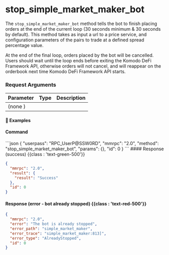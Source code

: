 
# stop\_simple\_market\_maker\_bot

The `stop_simple_market_maker_bot` method tells the bot to finish placing orders at the end of the current loop (30 seconds minimum & 30 seconds by default). This method takes as input a url to a price service, and configuration parameters of the pairs to trade at a defined spread percentage value.

At the end of the final loop, orders placed by the bot will be cancelled. Users should wait until the loop ends before exiting the Komodo DeFi Framework API, otherwise orders will not cancel, and will reappear on the orderbook next time Komodo DeFi Framework API starts.

### Request Arguments

| Parameter | Type | Description |
| --------- | ---- | ----------- |
| (none )   |      |             |

#### 📌 Examples

#### Command

<CodeGroup title="" tag="POST" label="stop_simple_market_maker_bot" mm2MethodDecorate="true">
  ```json
  {
    "userpass": "RPC_UserP@SSW0RD",
    "mmrpc": "2.0",
    "method": "stop_simple_market_maker_bot",
    "params": {},
    "id": 0
  }
  ```
</CodeGroup>

<CollapsibleSection expandedText="Hide Response" collapsedText="Show Response">
  #### Response (success) {{class : 'text-green-500'}}

  ```json
  {
    "mmrpc": "2.0",
    "result": {
      "result": "Success"
    },
    "id": 0
  }
  ```

  #### Response (error - bot already stopped) {{class : 'text-red-500'}}

  ```json
  {
    "mmrpc": "2.0",
    "error": "The bot is already stopped",
    "error_path": "simple_market_maker",
    "error_trace": "simple_market_maker:813]",
    "error_type": "AlreadyStopped",
    "id": 0
  }
  ```
</CollapsibleSection>
